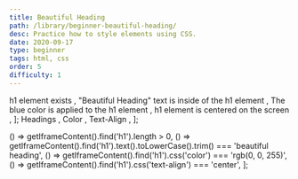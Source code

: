 ```yaml
---
title: Beautiful Heading
path: /library/beginner-beautiful-heading/
desc: Practice how to style elements using CSS.
date: 2020-09-17
type: beginner
tags: html, css
order: 5
difficulty: 1
---
```



  <Text size="small" color="#FAFAFA">
    h1 element exists
  </Text>,
  <Text size="small" color="#FAFAFA">
    "Beautiful Heading" text is inside of the h1 element
  </Text>,
  <Text size="small" color="#FAFAFA">
    The blue color is applied to the h1 element
  </Text>,
  <Text size="small" color="#FAFAFA">
    h1 element is centered on the screen
  </Text>,
];

  <Link size="small" href="https://www.w3schools.com/tags/tag_hn.asp">
    Headings
  </Link>,
  <Link size="small" href="https://www.w3schools.com/cssref/pr_text_color.asp">
    Color
  </Link>,
  <Link
    size="small"
    href="https://www.w3schools.com/cssref/pr_text_text-align.ASP"
  >
    Text-Align
  </Link>,
];

  () => getIframeContent().find('h1').length > 0,
  () =>
    getIframeContent().find('h1').text().toLowerCase().trim() ===
    'beautiful heading',
  () => getIframeContent().find('h1').css('color') === 'rgb(0, 0, 255)',
  () => getIframeContent().find('h1').css('text-align') === 'center',
];

<Post>
  <CodeEditor
    tasks={tasksListData}
    help={helpListData}
    tabs={tabs}
    tests={tests}
    result={`"Beautiful Heading" text is created using h1 element, has a blue color, and is centered on the screen.`}
    next="beginner-external-link"
  />
</Post>
